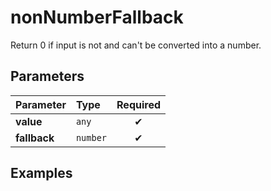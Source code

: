 
# nonNumberFallback

Return 0 if input is not and can't be converted into a number.

## Parameters

| Parameter | Type  | Required |
| :-------- | :---- | :------: |
| **value** | `any` |    ✔     |
| **fallback** | `number` |    ✔     |

## Examples

<Example defaultInput="100" defaultFallback={-1} />

<Example defaultInput="lorem ipsum" defaultFallback={-1} />

<Example defaultInput="" defaultFallback={-1} />

<Example defaultInput="123abc" defaultFallback={-1} />
